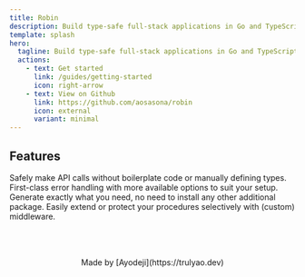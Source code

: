 ```yaml
---
title: Robin
description: Build type-safe full-stack applications in Go and TypeScript faster and easier!
template: splash
hero:
  tagline: Build type-safe full-stack applications in Go and TypeScript faster and easier!
  actions:
    - text: Get started
      link: /guides/getting-started
      icon: right-arrow
    - text: View on Github
      link: https://github.com/aosasona/robin
      icon: external
      variant: minimal
---
```



## Features

<CardGrid stagger>
  <Card title="Full type-safety" icon="rocket">
    Safely make API calls without boilerplate code or manually defining types.
  </Card>
  <Card title="Error handling" icon="error">
    First-class error handling with more available options to suit your setup.
  </Card>
  <Card title="Zero-dependency client" icon="setting">
    Generate exactly what you need, no need to install any other additional package.
  </Card>
  <Card title="Middleware support" icon="open-book">
    Easily extend or protect your procedures selectively with (custom) middleware.
  </Card>
</CardGrid>

<footer style="text-align:center; margin-top: 4rem;">
  Made by [Ayodeji](https://trulyao.dev)
</footer>
